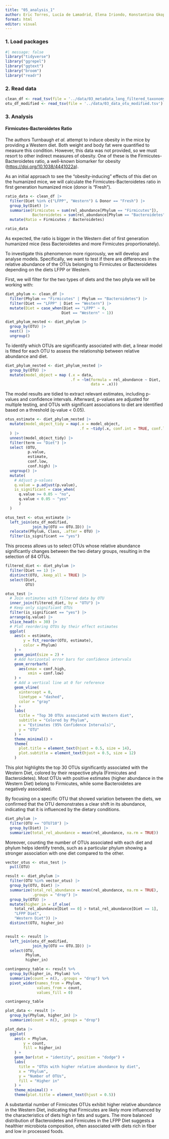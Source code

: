 ```yaml
---
title: "05_analysis_1"
author: Eric Torres, Lucía de Lamadrid, Elena Iriondo, Konstantina Gkopi and Jorge Santiago
format: html
editor: visual
---
```


### 1. Load packages

```r
#| message: false 
library("tidyverse")
library("ggrepel")
library("ggtext")
library("broom") 
library("readr")
```

### 2. Read data

```r
clean_df <- read_tsv(file = '../data/03_metadata_long_filtered_taxonomy.tsv') 
otu_df_modified <- read_tsv(file = '../data/03_data_otu_modified.tsv')
```

### 3. Analysis

#### Firmicutes-Bacteroidetes Ratio

The authors Turnbaugh *et al.* attempt to induce obesity in the mice by providing a Western diet. Both weight and body fat were quantified to measure this condition. However, this data was not provided, so we must resort to other indirect measures of obesity. One of these is the Firmicutes-Bacteroidetes ratio, a well-known biomarker for obesity (<https://doi.org/10.1038/4441022a>).

As an initial approach to see the "obesity-inducing" effects of this diet on the humanized mice, we will calculate the Firmicutes-Bacteroidetes ratio in first generation humanized mice (donor is "Fresh").

```r
ratio_data <- clean_df |> 
  filter(Diet %in% c("LFPP", "Western") & Donor == "Fresh") |>
  group_by(Diet) |> 
  summarise(Firmicutes = sum(rel_abundance[Phylum == "Firmicutes"]),
            Bacteroidetes = sum(rel_abundance[Phylum == "Bacteroidetes"])) |> 
  mutate(Ratio = Firmicutes / Bacteroidetes)

ratio_data
```

As expected, the ratio is bigger in the Western diet of first generation humanized mice (less Bacteroidetes and more Firmicutes proportionately).

To investigate this phenomenon more rigorously, we will develop and analyse models. Specifically, we want to test if there are differences in the relative abundance of the OTUs belonging to Firmicutes or Bacteroidetes depending on the diets LFPP or Western.

First, we will filter for the two types of diets and the two phyla we will be working with:

```r
diet_phylum <- clean_df |> 
  filter(Phylum == "Firmicutes" | Phylum == "Bacteroidetes") |>  
  filter(Diet == "LFPP" | Diet == "Western") |>  
  mutate(Diet = case_when(Diet == "LFPP" ~ 0, 
                         Diet == "Western" ~ 1))
```

```r
diet_phylum_nested <- diet_phylum |> 
  group_by(OTU) |> 
  nest() |> 
  ungroup()
```

To identify which OTUs are significantly associated with diet, a linear model is fitted for each OTU to assess the relationship between relative abundance and diet.

```r
diet_phylum_nested <- diet_phylum_nested |> 
  group_by(OTU) |>  
  mutate(model_object = map (.x = data, 
                             .f = ~lm(formula = rel_abundance ~ Diet, 
                                      data = .x)))
```

The model results are tidied to extract relevant estimates, including p-values and confidence intervals. Afterward, p-values are adjusted for multiple testing, and OTUs with significant associations to diet are identified based on a threshold (q-value \< 0.05).

```r
otus_estimate <- diet_phylum_nested |> 
  mutate(model_object_tidy = map(.x = model_object, 
                                 .f = ~tidy(.x, conf.int = TRUE, conf.level = 0.95))
  ) |>  
  unnest(model_object_tidy) |> 
  filter(term == "Diet") |>
  select (OTU, 
          p.value, 
          estimate, 
          conf.low, 
          conf.high) |> 
  ungroup() |> 
  mutate(
    # Adjust p-values
    q.value = p.adjust(p.value), 
    is_significant = case_when( 
      q.value >= 0.05 ~ "no",
      q.value < 0.05 ~ "yes"
      )
  )
```

```r
otus_test <- otus_estimate |>  
  left_join(otu_df_modified, 
            join_by(OTU == OTU.ID)) |> 
  relocate(Phylum, Class, .after = OTU) |> 
  filter(is_significant == "yes") 
```

This process allows us to select OTUs whose relative abundance significantly changes between the two dietary groups, resulting in the selection of 84 OTUs.

```r
filtered_diet <- diet_phylum |> 
  filter(Diet == 1) |> 
  distinct(OTU, .keep_all = TRUE) |> 
  select(Diet, 
         OTU)
```

```r
otus_test |> 
  # Join estimates with filtered data by OTU
  inner_join(filtered_diet, by = "OTU") |> 
  # Keep only significant OTUs
  filter(is_significant == "yes") |> 
  arrange(q.value) |> 
  slice_head(n = 30) |> 
  # Plot reordering OTUs by their effect estimates
  ggplot(
    aes(x = estimate, 
        y = fct_reorder(OTU, estimate), 
        color = Phylum)
    ) +
    geom_point(size = 2) +
    # Add horizontal error bars for confidence intervals
    geom_errorbarh(
      aes(xmax = conf.high, 
          xmin = conf.low)
    ) +
    # Add a vertical line at 0 for reference
    geom_vline(
      xintercept = 0, 
      linetype = "dashed", 
      color = "gray"
    ) +
    labs(
      title = "Top 30 OTUs associated with Western diet",
      subtitle = "Colored by Phylum",
      x = "Estimates (95% Confidence Intervals)",
      y = "OTU"
    ) +
    theme_minimal() +
    theme(
      plot.title = element_text(hjust = 0.5, size = 14),
      plot.subtitle = element_text(hjust = 0.5, size = 12)
    )
```

This plot highlights the top 30 OTUs significantly associated with the Western Diet, colored by their respective phyla (Firmicutes and Bacteroidetes). Most OTUs with positive estimates (higher abundance in the Western Diet) belong to Firmicutes, while some Bacteroidetes are negatively associated.

By focusing on a specific OTU that showed variation between the diets, we confirmed that the OTU demonstrates a clear shift in its abundance, indicating that it is influenced by the dietary conditions.

```r
diet_phylum |>  
  filter(OTU == "OTU710") |> 
  group_by(Diet) |>          
  summarize(total_rel_abundance = mean(rel_abundance, na.rm = TRUE))
```

Moreover, counting the number of OTUs associated with each diet and phylum helps identify trends, such as a particular phylum showing a stronger association with one diet compared to the other.

```r
vector_otus <- otus_test |> 
  pull(OTU)

result <- diet_phylum |> 
  filter(OTU %in% vector_otus) |>  
  group_by(OTU, Diet) |> 
  summarize(total_rel_abundance = mean(rel_abundance, na.rm = TRUE), 
            .groups = "drop") |> 
  group_by(OTU) |> 
  mutate(higher_in = if_else(
    total_rel_abundance[Diet == 0] > total_rel_abundance[Diet == 1], 
    "LFPP Diet", 
    "Western Diet")) |> 
  distinct(OTU, higher_in)


result <- result |>  
  left_join(otu_df_modified, 
            join_by(OTU == OTU.ID)) |> 
  select(OTU, 
         Phylum, 
         higher_in)
```

```r
contingency_table <- result %>%
  group_by(higher_in, Phylum) %>%
  summarize(count = n(), .groups = "drop") %>%
  pivot_wider(names_from = Phylum, 
              values_from = count, 
              values_fill = 0)

contingency_table
```

```r
plot_data <- result |> 
  group_by(Phylum, higher_in) |> 
  summarize(count = n(), .groups = "drop")

plot_data |>
  ggplot(
    aes(x = Phylum, 
        y = count,
        fill = higher_in)
    ) +
    geom_bar(stat = "identity", position = "dodge") + 
    labs(
      title = "OTUs with higher relative abundance by diet",
      x = "Phylum",
      y = "Number of OTUs",
      fill = "Higher in"
    ) +
    theme_minimal() +
    theme(plot.title = element_text(hjust = 0.5))
```

A substantial number of Firmicutes OTUs exhibit higher relative abundance in the Western Diet, indicating that Firmicutes are likely more influenced by the characteristics of diets high in fats and sugars. The more balanced distribution of Bacteroidetes and Firmicutes in the LFPP Diet suggests a healthier microbiota composition, often associated with diets rich in fiber and low in processed foods.
